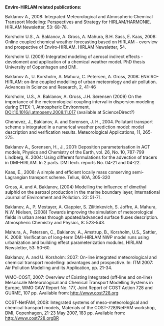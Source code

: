 '''Enviro-HIRLAM related publications:''' 

Baklanov A., 2008: Integrated Meteorological and Atmospheric Chemical Transport Modeling: Perspectives and Strategy for HIRLAM/HARMONIE. HIRLAM Newsletter, 53: 68-78.


Korsholm U.S., A. Baklanov, A. Gross, A. Mahura, B.H. Sass, E. Kaas, 2008: Online coupled chemical weather forecasting based on HIRLAM – overview and prospective of Enviro-HIRLAM. HIRLAM Newsletter, 54.


Korsholm U. (2009) Integrated modeling of aerosol indirect effects - develoment and application of a chemical weather model. PhD thesis University of Copenhagen and DMI.


Baklanov A., U. Korsholm, A. Mahura, C. Petersen, A. Gross, 2008: ENVIRO-HIRLAM: on-line coupled modelling of urban meteorology and air pollution. Advances in Science and Research, 2, 41-46 


Korsholm, U.S., A. Baklanov, A. Gross, J.H. Sørensen (2009) On the importance of the meteorological coupling interval in dispersion modeling during ETEX-1, Atmospheric Environment, DOI:10.1016/j.atmosenv.2008.11.017 (available at ScienceDirect?)


Chenevez, J., Baklanov, A. and Sorensen, J. H., 2004. Pollutant transport scheme s integrated in a numerical weather prediction model: model description and verification results. Meteorological Applications, 11, 265-275.


Baklanov A., Sorensen, H., J., 2001: Deposition parameterisation in ACT models, Physics and Chemistry of the Earth, vol. 26, No. 10, 787-799
Lindberg, K. 2004: Using different formulations for the advection of tracers in DMI-HIRLAM. In 2 parts. DMI tech. reports No. 04-21 and 04-22. 


Kaas, E., 2008: A simple and efficient locally mass conserving semi-Lagrangian transport scheme. Tellus, 60A, 305-320


Gross, A. and A. Baklanov, (2004) Modelling the influence of dimethyl sulphid on the aerosol production in the marine boundary layer, International Journal of Environment and Pollution. 22: 51-71.


Baklanov, A., P. Mestayer, A. Clappier, S. Zilitinkevich, S. Joffre, A. Mahura, N.W. Nielsen, (2008) Towards improving the simulation of meteorological fields in urban areas through updated/advanced surface fluxes description. Atmospheric Chemistry and Physics, 8: 523-543.


Mahura, A., Petersen, C., Baklanov, A., Amstrup, B., Korsholm, U.S., Sattler, K. 2008: Verification of long-term DMI–HIRLAM NWP model runs using urbanization and building effect parameterization modules, HIRLAM Newsletter, 53: 50-60.


Baklanov, A. and U. Korsholm: 2007: On-line integrated meteorological and chemical transport modelling: advantages and prospective. In: ITM 2007: Air Pollution Modelling and its Application, pp. 21-34. 


WMO-COST, 2007: Overview of Existing Integrated (off-line and on-line) Mesoscale Meteorological and Chemical Transport Modelling Systems in Europe, WMO GAW Report No. 177, Joint Report of COST Action 728 and GURME, 107 pp. Available from: http://www.cost728.org 


COST-NetFAM, 2008: Integrated systems of meso-meteorological and chemical transport models, Materials of the COST-728/NetFAM workshop, DMI, Copenhagen, 21-23 May 2007, 183 pp. Available from: http://www.cost728.org[[BR]] 
